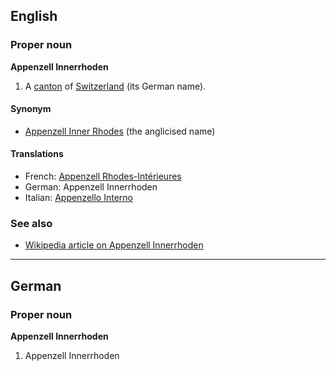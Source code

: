 ==English==
===Proper noun===
'''Appenzell Innerrhoden'''

#A [[canton]] of [[Switzerland]] (its German name).

====Synonym====
*[[Appenzell Inner Rhodes]] (the anglicised name)

====Translations====
*French: [[Appenzell Rhodes-Intérieures]]
*German: Appenzell Innerrhoden
*Italian: [[Appenzello Interno]]

===See also===
*[[en:Appenzell_Innerrhoden|Wikipedia article on Appenzell Innerrhoden]]

----
==German==
===Proper noun===
'''Appenzell Innerrhoden'''

#Appenzell Innerrhoden
